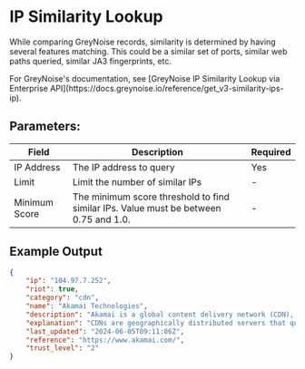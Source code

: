 
# IP Similarity Lookup

While comparing GreyNoise records, similarity is determined by having several features matching. This could be a similar set of ports, similar web paths queried, similar JA3 fingerprints, etc.

<Callout type="info">
	For GreyNoise's documentation, see [GreyNoise IP Similarity Lookup via
	Enterprise
	API](https://docs.greynoise.io/reference/get_v3-similarity-ips-ip).
</Callout>

## Parameters:

| Field         | Description                                                                          | Required |
| ------------- | ------------------------------------------------------------------------------------ | -------- |
| IP Address    | The IP address to query                                                              | Yes      |
| Limit         | Limit the number of similar IPs                                                      | -        |
| Minimum Score | The minimum score threshold to find similar IPs. Value must be between 0.75 and 1.0. | -        |

## Example Output

```json
{
	"ip": "104.97.7.252",
	"riot": true,
	"category": "cdn",
	"name": "Akamai Technologies",
	"description": "Akamai is a global content delivery network (CDN), cybersecurity, and cloud service company, providing web and Internet security services.",
	"explanation": "CDNs are geographically distributed servers that quickly deliver web content to users. You may see your network communicating with IP addresses belonging to Akamai Technologies on ports 80/TCP and 443/TCP.",
	"last_updated": "2024-06-05T09:11:06Z",
	"reference": "https://www.akamai.com/",
	"trust_level": "2"
}
```
